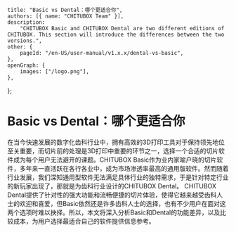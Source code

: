 	title: "Basic vs Dental：哪个更适合你",
	authors: [{ name: "CHITUBOX Team" }],
	description:
		"CHITUBOX Basic and CHITUBOX Dental are two different editions of CHITUBOX. This section will introduce the differences between the two versions.",
	other: {
		pageId: "/en-US/user-manual/v1.x.x/dental-vs-basic",
	},
	openGraph: {
		images: ["/logo.png"],
	},
};

# Basic vs Dental：哪个更适合你

在当今快速发展的数字化齿科行业中，拥有高效的3D打印工具对于保持领先地位至关重要，而切片前的处理是3D打印中重要的环节之一，选择一个合适的切片软件成为每个用户无法避开的课题。CHITUBOX Basic作为业内家喻户晓的切片软件，多年来一直活跃在各行各业中，成为市场渗透率最高的通用版软件。然而随着行业发展，我们深知通用型软件无法满足具体行业的独特需求，于是针对特定行业的新玩家出现了，那就是为齿科行业设计的CHITUBOX Dental。
CHITUBOX Dental提供了针对性的强大功能和流畅便捷的切片体验，使得它越来越受齿科人士的欢迎和喜爱，但Basic依然还是许多齿科人士的选择，也有不少用户在面对这两个选项时难以抉择。所以，本文将深入分析Basic和Dental的功能差异，以及比较成本，为用户选择最适合自己的软件提供信息参考。
